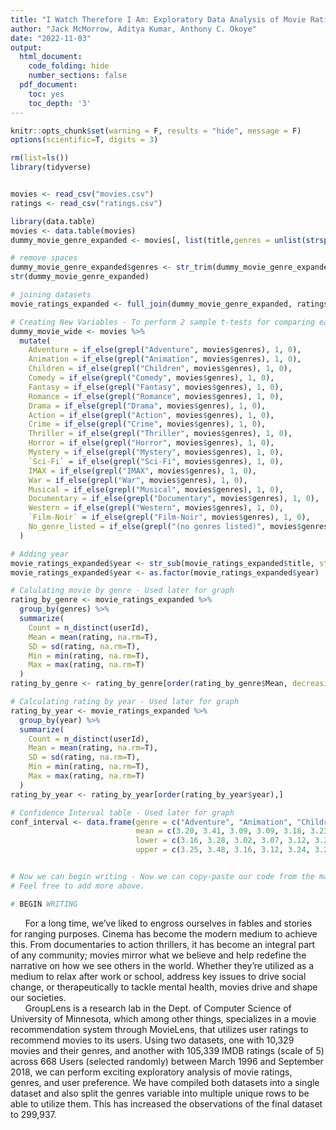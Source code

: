 ```yaml
---
title: "I Watch Therefore I Am: Exploratory Data Analysis of Movie Ratings"
author: "Jack McMorrow, Aditya Kumar, Anthony C. Okoye"
date: "2022-11-03"
output:
  html_document:
    code_folding: hide
    number_sections: false
  pdf_document:
    toc: yes
    toc_depth: '3'
---
```


```r
knitr::opts_chunk$set(warning = F, results = "hide", message = F)
options(scientific=T, digits = 3) 
```

```r
rm(list=ls())
library(tidyverse)


movies <- read_csv("movies.csv")
ratings <- read_csv("ratings.csv")

library(data.table)
movies <- data.table(movies)
dummy_movie_genre_expanded <- movies[, list(title,genres = unlist(strsplit(genres, split = "|", fixed = T))), by = movieId]

# remove spaces
dummy_movie_genre_expanded$genres <- str_trim(dummy_movie_genre_expanded$genres)
str(dummy_movie_genre_expanded)

# joining datasets
movie_ratings_expanded <- full_join(dummy_movie_genre_expanded, ratings, by = "movieId")

# Creating New Variables - To perform 2 sample t-tests for comparing each Genre, with the rest of the Genre.
dummy_movie_wide <- movies %>%
  mutate(
    Adventure = if_else(grepl("Adventure", movies$genres), 1, 0),
    Animation = if_else(grepl("Animation", movies$genres), 1, 0),
    Children = if_else(grepl("Children", movies$genres), 1, 0),
    Comedy = if_else(grepl("Comedy", movies$genres), 1, 0),
    Fantasy = if_else(grepl("Fantasy", movies$genres), 1, 0),
    Romance = if_else(grepl("Romance", movies$genres), 1, 0),
    Drama = if_else(grepl("Drama", movies$genres), 1, 0),
    Action = if_else(grepl("Action", movies$genres), 1, 0),
    Crime = if_else(grepl("Crime", movies$genres), 1, 0),
    Thriller = if_else(grepl("Thriller", movies$genres), 1, 0),
    Horror = if_else(grepl("Horror", movies$genres), 1, 0),
    Mystery = if_else(grepl("Mystery", movies$genres), 1, 0),
    `Sci-Fi` = if_else(grepl("Sci-Fi", movies$genres), 1, 0),
    IMAX = if_else(grepl("IMAX", movies$genres), 1, 0),
    War = if_else(grepl("War", movies$genres), 1, 0),
    Musical = if_else(grepl("Musical", movies$genres), 1, 0),
    Documentary = if_else(grepl("Documentary", movies$genres), 1, 0),
    Western = if_else(grepl("Western", movies$genres), 1, 0),
    `Film-Noir` = if_else(grepl("Film-Noir", movies$genres), 1, 0),
    No_genre_listed = if_else(grepl("(no genres listed)", movies$genres), 1, 0)
  )

# Adding year
movie_ratings_expanded$year <- str_sub(movie_ratings_expanded$title, start = nchar(movie_ratings_expanded$title)-4, end = nchar(movie_ratings_expanded$title)-1) %>% str_trim()
movie_ratings_expanded$year <- as.factor(movie_ratings_expanded$year)

# Calulating movie by genre - Used later for graph
rating_by_genre <- movie_ratings_expanded %>%
  group_by(genres) %>%
  summarize(
    Count = n_distinct(userId),
    Mean = mean(rating, na.rm=T),
    SD = sd(rating, na.rm=T),
    Min = min(rating, na.rm=T),
    Max = max(rating, na.rm=T)
  )
rating_by_genre <- rating_by_genre[order(rating_by_genre$Mean, decreasing = TRUE),]

# Calculating rating by year - Used later for graph
rating_by_year <- movie_ratings_expanded %>%
  group_by(year) %>%
  summarize(
    Count = n_distinct(userId),
    Mean = mean(rating, na.rm=T),
    SD = sd(rating, na.rm=T),
    Min = min(rating, na.rm=T),
    Max = max(rating, na.rm=T)
  )
rating_by_year <- rating_by_year[order(rating_by_year$year),]

# Confidence Interval table - Used later for graph
conf_interval <- data.frame(genre = c("Adventure", "Animation", "Children", "Comedy", "Fantasy", "Romance", "Drama", "Action", "Crime", "Thriller", "Horror", "War", "Musical", "Documentary", "Western", "Film-Noir", "Sci-Fi", "Mystery"),
                            mean = c(3.20, 3.41, 3.09, 3.09, 3.18, 3.23, 3.28, 3.11, 3.24, 3.13, 2.83, 3.39, 3.23, 3.48, 3.25, 3.41, 3.10, 3.21),
                            lower = c(3.16, 3.28, 3.02, 3.07, 3.12, 3.20, 3.26, 3.08, 3.20, 3.10, 2.77, 3.33, 3.15, 3.40, 3.15, 3.31, 3.04, 3.15),
                            upper = c(3.25, 3.48, 3.16, 3.12, 3.24, 3.27, 3.31, 3.15, 3.28, 3.16, 2.89, 3.46, 3.30, 3.56, 3.36, 3.51, 3.15, 3.27))


# Now we can begin writing - Now we can copy-paste our code from the master sheet to input our graphs in our paper.
# Feel free to add more above.

# BEGIN WRITING
```


|       For a long time, we’ve liked to engross ourselves in fables and stories for ranging purposes. Cinema has become the modern medium to achieve this. From documentaries to action thrillers, it has become an integral part of any community; movies mirror what we believe and help redefine the narrative on how we see others in the world. Whether they’re utilized as a medium to relax after work or school, address key issues to drive social change, or therapeutically to tackle mental health, movies drive and shape our societies.

|       GroupLens is a research lab in the Dept. of Computer Science of University of Minnesota, which among other things, specializes in a movie recommendation system through MovieLens, that utilizes user ratings to recommend movies to its users. Using two datasets, one with 10,329 movies and their genres, and another with 105,339 IMDB ratings (scale of 5) across 668 Users (selected randomly) between March 1996 and September 2018, we can perform exciting exploratory analysis of movie ratings, genres, and user preference. We have compiled both datasets into a single dataset and also split the genres variable into multiple unique rows to be able to utilize them. This has increased the observations of the final dataset to 299,937.
